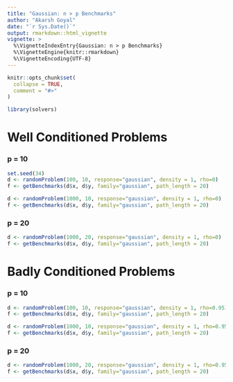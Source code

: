 ```yaml
---
title: "Gaussian: n > p Benchmarks"
author: "Akarsh Goyal"
date: "`r Sys.Date()`"
output: rmarkdown::html_vignette
vignette: >
  %\VignetteIndexEntry{Gaussian: n > p Benchmarks}
  %\VignetteEngine{knitr::rmarkdown}
  %\VignetteEncoding{UTF-8}
---
```


```r
knitr::opts_chunk$set(
  collapse = TRUE,
  comment = "#>"
)
```

```r
library(solvers)
```

# Well Conditioned Problems
### p = 10
```r
set.seed(34)
d <- randomProblem(100, 10, response="gaussian", density = 1, rho=0)
f <- getBenchmarks(d$x, d$y, family="gaussian", path_length = 20)
```

```r
d <- randomProblem(1000, 10, response="gaussian", density = 1, rho=0)
f <- getBenchmarks(d$x, d$y, family="gaussian", path_length = 20)
```

### p = 20
```r
d <- randomProblem(1000, 20, response="gaussian", density = 1, rho=0)
f <- getBenchmarks(d$x, d$y, family="gaussian", path_length = 20)
```

# Badly Conditioned Problems
### p = 10
```r
d <- randomProblem(100, 10, response="gaussian", density = 1, rho=0.95)
f <- getBenchmarks(d$x, d$y, family="gaussian", path_length = 20)
```

```r
d <- randomProblem(1000, 10, response="gaussian", density = 1, rho=0.95)
f <- getBenchmarks(d$x, d$y, family="gaussian", path_length = 20)
```

### p = 20
```r
d <- randomProblem(1000, 20, response="gaussian", density = 1, rho=0.95)
f <- getBenchmarks(d$x, d$y, family="gaussian", path_length = 20)
```
